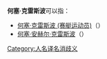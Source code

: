 '''何塞·克雷斯波'''可以指：
* [[何塞·克雷斯波_(赛艇运动员)|何塞·克雷斯波 (赛艇运动员)]]（{{lang-es|José Crespo}}）
* [[何塞·安赫尔·克雷斯波|何塞·安赫尔·克雷斯波]]（{{lang-es|José Ángel Crespo}}）
{{disambig}}

[[Category:人名译名消歧义|Category:人名译名消歧义]]